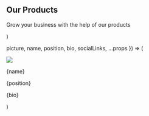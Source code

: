   <Section py="8|12|16|24" {...props}>
    <Container>
      <Flexbox flexDirection="column" textAlign="center">
        <H2 m="0">Our Products</H2>
        <P fontSize="xl|2xl" mt="2" textAlign="center">
          Grow your business with the help of our products
        </P>
      </Flexbox>
      <Grid col="1|3" gap="4|6|8" mt="4|6|8">
        <Member
          picture="corrugated_box.png"
          name="Corrugated Box"
          position="3 Ply | 5 Ply | 7 Ply"
          bio="All kinds of custom, brown &amp; white boxes"
        />
        <Member
          picture="corrugated_roll.png"
          name="Corrugated Roll"
          position="2 Ply"
          bio="Easily adapts to all shapes with different measurement &amp; sizes"
        />
        <Member
          picture="bopp_tape.png"
          name="BOPP Tape"
          position="Foam | Transparent | Tissue | Packaging"
          bio="Strong grip with excellent durability. Custom sizes &amp; color tapes"
        />
        <Member
          picture="stretch_film.png"
          name="Stretch Film"
          position="Wrap | Cling Film"
          bio="Wide range of sizes from 3 inch to 2 feet rolls to suit manual application on various product types"
        />
        <Member
          picture="air_bubble.png"
          name="Air Bubble"
          position="Wrap | Roll Transparent"
          bio="Great for e-commerce shipments &amp; confidential products. Sizes ranging from 35 GSM to 120 GSM"
        />
        <Member
          picture="strapping_roll.jpg"
          name="Strapping Rolls"
          position="1 inch | 2 inch"
          bio="Made from high grade virgin polymer"
        />
      </Grid>
    </Container>
  </Section>
)

  picture,
  name,
  position,
  bio,
  socialLinks,
  ...props
}) => (
  <Div boxShadow="md" rounded="lg" overflow="hidden" {...props}>
    <Image src={picture} w="full" h="48|56|64" />
    <Div p="6">
      <P m="0" fontSize="xl" fontWeight="semibold">
        {name}
      </P>
      <P m="0" fontSize="md">
        {position}
      </P>
      <P mt="4" fontSize="md">
        {bio}
      </P>
    </Div>
  </Div>
)